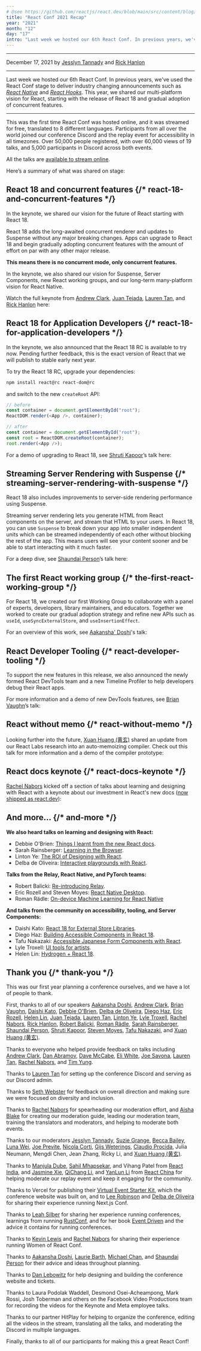 ```yaml
---
# @see https://github.com/reactjs/react.dev/blob/main/src/content/blog/2021/12/17/react-conf-2021-recap.md
title: "React Conf 2021 Recap"
year: "2021"
month: "12"
day: "17"
intro: "Last week we hosted our 6th React Conf. In previous years, we've used the React Conf stage to deliver industry changing announcements such as React Native and React Hooks. This year, we shared our multi-platform vision for React, starting with the release of React 18 and gradual adoption of concurrent features."
---
```


---

December 17, 2021 by [Jesslyn Tannady](https://twitter.com/jtannady) and [Rick Hanlon](https://twitter.com/rickhanlonii)

---

<Intro>

Last week we hosted our 6th React Conf. In previous years, we've used the React Conf stage to deliver industry changing announcements such as [_React Native_](https://engineering.fb.com/2015/03/26/android/react-native-bringing-modern-web-techniques-to-mobile/) and [_React Hooks_](https://reactjs.org/docs/hooks-intro.html). This year, we shared our multi-platform vision for React, starting with the release of React 18 and gradual adoption of concurrent features.

</Intro>

---

This was the first time React Conf was hosted online, and it was streamed for free, translated to 8 different languages. Participants from all over the world joined our conference Discord and the replay event for accessibility in all timezones. Over 50,000 people registered, with over 60,000 views of 19 talks, and 5,000 participants in Discord across both events.

All the talks are [available to stream online](https://www.youtube.com/watch?v=FZ0cG47msEk&list=PLNG_1j3cPCaZZ7etkzWA7JfdmKWT0pMsa).

Here’s a summary of what was shared on stage:

## React 18 and concurrent features {/* react-18-and-concurrent-features */}

In the keynote, we shared our vision for the future of React starting with React 18.

React 18 adds the long-awaited concurrent renderer and updates to Suspense without any major breaking changes. Apps can upgrade to React 18 and begin gradually adopting concurrent features with the amount of effort on par with any other major release.

**This means there is no concurrent mode, only concurrent features.**

In the keynote, we also shared our vision for Suspense, Server Components, new React working groups, and our long-term many-platform vision for React Native.

Watch the full keynote from [Andrew Clark](https://twitter.com/acdlite), [Juan Tejada](https://twitter.com/_jstejada), [Lauren Tan](https://twitter.com/potetotes), and [Rick Hanlon](https://twitter.com/rickhanlonii) here:

<YouTube id="https://www.youtube.com/embed/FZ0cG47msEk" />

## React 18 for Application Developers {/* react-18-for-application-developers */}

In the keynote, we also announced that the React 18 RC is available to try now. Pending further feedback, this is the exact version of React that we will publish to stable early next year.

To try the React 18 RC, upgrade your dependencies:

```bash
npm install react@rc react-dom@rc
```

and switch to the new `createRoot` API:

```js
// before
const container = document.getElementById("root");
ReactDOM.render(<App />, container);

// after
const container = document.getElementById("root");
const root = ReactDOM.createRoot(container);
root.render(<App />);
```

For a demo of upgrading to React 18, see [Shruti Kapoor](https://twitter.com/shrutikapoor08)’s talk here:

<YouTube id="https://www.youtube.com/embed/ytudH8je5ko" />

## Streaming Server Rendering with Suspense {/* streaming-server-rendering-with-suspense */}

React 18 also includes improvements to server-side rendering performance using Suspense.

Streaming server rendering lets you generate HTML from React components on the server, and stream that HTML to your users. In React 18, you can use `Suspense` to break down your app into smaller independent units which can be streamed independently of each other without blocking the rest of the app. This means users will see your content sooner and be able to start interacting with it much faster.

For a deep dive, see [Shaundai Person](https://twitter.com/shaundai)’s talk here:

<YouTube id="https://www.youtube.com/embed/pj5N-Khihgc" />

## The first React working group {/* the-first-react-working-group */}

For React 18, we created our first Working Group to collaborate with a panel of experts, developers, library maintainers, and educators. Together we worked to create our gradual adoption strategy and refine new APIs such as `useId`, `useSyncExternalStore`, and `useInsertionEffect`.

For an overview of this work, see [Aakansha' Doshi](https://twitter.com/aakansha1216)'s talk:

<YouTube id="https://www.youtube.com/embed/qn7gRClrC9U" />

## React Developer Tooling {/* react-developer-tooling */}

To support the new features in this release, we also announced the newly formed React DevTools team and a new Timeline Profiler to help developers debug their React apps.

For more information and a demo of new DevTools features, see [Brian Vaughn](https://twitter.com/brian_d_vaughn)’s talk:

<YouTube id="https://www.youtube.com/embed/oxDfrke8rZg" />

## React without memo {/* react-without-memo */}

Looking further into the future, [Xuan Huang (黄玄)](https://twitter.com/Huxpro) shared an update from our React Labs research into an auto-memoizing compiler. Check out this talk for more information and a demo of the compiler prototype:

<YouTube id="https://www.youtube.com/embed/lGEMwh32soc" />

## React docs keynote {/* react-docs-keynote */}

[Rachel Nabors](https://twitter.com/rachelnabors) kicked off a section of talks about learning and designing with React with a keynote about our investment in React's new docs ([now shipped as react.dev](/blog/2023/03/16/introducing-react-dev)):

<YouTube id="https://www.youtube.com/embed/mneDaMYOKP8" />

## And more... {/* and-more */}

**We also heard talks on learning and designing with React:**

- Debbie O'Brien: [Things I learnt from the new React docs](https://youtu.be/-7odLW_hG7s).
- Sarah Rainsberger: [Learning in the Browser](https://youtu.be/5X-WEQflCL0).
- Linton Ye: [The ROI of Designing with React](https://youtu.be/7cPWmID5XAk).
- Delba de Oliveira: [Interactive playgrounds with React](https://youtu.be/zL8cz2W0z34).

**Talks from the Relay, React Native, and PyTorch teams:**

- Robert Balicki: [Re-introducing Relay](https://youtu.be/lhVGdErZuN4).
- Eric Rozell and Steven Moyes: [React Native Desktop](https://youtu.be/9L4FFrvwJwY).
- Roman Rädle: [On-device Machine Learning for React Native](https://youtu.be/NLj73vrc2I8)

**And talks from the community on accessibility, tooling, and Server Components:**

- Daishi Kato: [React 18 for External Store Libraries](https://youtu.be/oPfSC5bQPR8).
- Diego Haz: [Building Accessible Components in React 18](https://youtu.be/dcm8fjBfro8).
- Tafu Nakazaki: [Accessible Japanese Form Components with React](https://youtu.be/S4a0QlsH0pU).
- Lyle Troxell: [UI tools for artists](https://youtu.be/b3l4WxipFsE).
- Helen Lin: [Hydrogen + React 18](https://youtu.be/HS6vIYkSNks).

## Thank you {/* thank-you */}

This was our first year planning a conference ourselves, and we have a lot of people to thank.

First, thanks to all of our speakers [Aakansha Doshi](https://twitter.com/aakansha1216), [Andrew Clark](https://twitter.com/acdlite), [Brian Vaughn](https://twitter.com/brian_d_vaughn), [Daishi Kato](https://twitter.com/dai_shi), [Debbie O'Brien](https://twitter.com/debs_obrien), [Delba de Oliveira](https://twitter.com/delba_oliveira), [Diego Haz](https://twitter.com/diegohaz), [Eric Rozell](https://twitter.com/EricRozell), [Helen Lin](https://twitter.com/wizardlyhel), [Juan Tejada](https://twitter.com/_jstejada), [Lauren Tan](https://twitter.com/potetotes), [Linton Ye](https://twitter.com/lintonye), [Lyle Troxell](https://twitter.com/lyle), [Rachel Nabors](https://twitter.com/rachelnabors), [Rick Hanlon](https://twitter.com/rickhanlonii), [Robert Balicki](https://twitter.com/StatisticsFTW), [Roman Rädle](https://twitter.com/raedle), [Sarah Rainsberger](https://twitter.com/sarah11918), [Shaundai Person](https://twitter.com/shaundai), [Shruti Kapoor](https://twitter.com/shrutikapoor08), [Steven Moyes](https://twitter.com/moyessa), [Tafu Nakazaki](https://twitter.com/hawaiiman0), and [Xuan Huang (黄玄)](https://twitter.com/Huxpro).

Thanks to everyone who helped provide feedback on talks including [Andrew Clark](https://twitter.com/acdlite), [Dan Abramov](https://twitter.com/dan_abramov), [Dave McCabe](https://twitter.com/mcc_abe), [Eli White](https://twitter.com/Eli_White), [Joe Savona](https://twitter.com/en_JS), [Lauren Tan](https://twitter.com/potetotes), [Rachel Nabors](https://twitter.com/rachelnabors), and [Tim Yung](https://twitter.com/yungsters).

Thanks to [Lauren Tan](https://twitter.com/potetotes) for setting up the conference Discord and serving as our Discord admin.

Thanks to [Seth Webster](https://twitter.com/sethwebster) for feedback on overall direction and making sure we were focused on diversity and inclusion.

Thanks to [Rachel Nabors](https://twitter.com/rachelnabors) for spearheading our moderation effort, and [Aisha Blake](https://twitter.com/AishaBlake) for creating our moderation guide, leading our moderation team, training the translators and moderators, and helping to moderate both events.

Thanks to our moderators [Jesslyn Tannady](https://twitter.com/jtannady), [Suzie Grange](https://twitter.com/missuze), [Becca Bailey](https://twitter.com/beccaliz), [Luna Wei](https://twitter.com/lunaleaps), [Joe Previte](https://twitter.com/jsjoeio), [Nicola Corti](https://twitter.com/Cortinico), [Gijs Weterings](https://twitter.com/gweterings), [Claudio Procida](https://twitter.com/claudiopro), Julia Neumann, Mengdi Chen, Jean Zhang, Ricky Li, and [Xuan Huang (黄玄)](https://twitter.com/Huxpro).

Thanks to [Manjula Dube](https://twitter.com/manjula_dube), [Sahil Mhapsekar](https://twitter.com/apheri0), and Vihang Patel from [React India](https://www.reactindia.io/), and [Jasmine Xie](https://twitter.com/jasmine_xby), [QiChang Li](https://twitter.com/QCL15), and [YanLun Li](https://twitter.com/anneincoding) from [React China](https://twitter.com/ReactChina) for helping moderate our replay event and keep it engaging for the community.

Thanks to Vercel for publishing their [Virtual Event Starter Kit](https://vercel.com/virtual-event-starter-kit), which the conference website was built on, and to [Lee Robinson](https://twitter.com/leeerob) and [Delba de Oliveira](https://twitter.com/delba_oliveira) for sharing their experience running Next.js Conf.

Thanks to [Leah Silber](https://twitter.com/wifelette) for sharing her experience running conferences, learnings from running [RustConf](https://rustconf.com/), and for her book [Event Driven](https://leanpub.com/eventdriven/) and the advice it contains for running conferences.

Thanks to [Kevin Lewis](https://twitter.com/_phzn) and [Rachel Nabors](https://twitter.com/rachelnabors) for sharing their experience running Women of React Conf.

Thanks to [Aakansha Doshi](https://twitter.com/aakansha1216), [Laurie Barth](https://twitter.com/laurieontech), [Michael Chan](https://twitter.com/chantastic), and [Shaundai Person](https://twitter.com/shaundai) for their advice and ideas throughout planning.

Thanks to [Dan Lebowitz](https://twitter.com/lebo) for help designing and building the conference website and tickets.

Thanks to Laura Podolak Waddell, Desmond Osei-Acheampong, Mark Rossi, Josh Toberman and others on the Facebook Video Productions team for recording the videos for the Keynote and Meta employee talks.

Thanks to our partner HitPlay for helping to organize the conference, editing all the videos in the stream, translating all the talks, and moderating the Discord in multiple languages.

Finally, thanks to all of our participants for making this a great React Conf!
